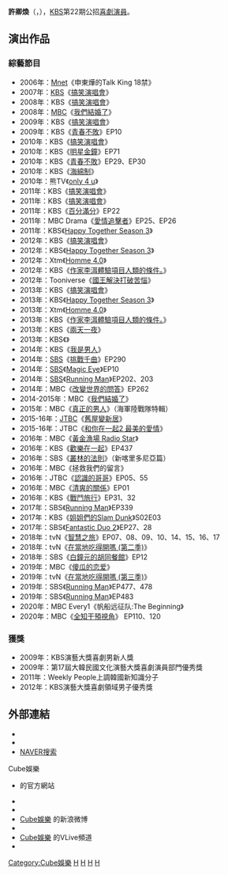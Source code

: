 {{藝人
|姓名 = 許卿煥
|類型 = 男演員
|圖片 = Heo Gyeong Hwan (Korean Comedian).jpg
|圖片尺寸 = 250px
|圖片簡介 = 
|本名 = 
|外文名 = 허경환
|外文 = ko
|羅馬拼音 = Heo Gyeong Hwan
|英文名 =
|暱稱 =
|其他藝名 = 
|國籍 = {{KOR}}
|出生日期 = {{birth_date_and_age|1981|2|16}}
|出生地點 = {{KOR}}[[慶尚南道|慶尚南道]][[統營市|統營市]]{{link-ko|北新洞|북신동}}
|宗教信仰 = 
|語言 = [[韓語|韓語]]（標準語、[[庆尚方言|庆尚方言]]）
|職業 = [[喜劇演員|喜劇演員]]、[[餐廳老闆|餐廳老闆]]
|教育程度 = {{link-ko|釜山藝術大學|부산예술대학교}}
|出道作品 = 
|出道日期 = 2006年
|代表作品 = 
|活躍年代 =
|唱片公司 = 
|經紀公司 = [[Cube_Entertainment|Cube Entertainment]]
|相關團體 = 
|網站 = http://www.cubeent.co.kr/heokyeonghwan
}}

'''許卿煥'''（{{lang-ko|'''허경환'''}}，{{bd|1981年|2月16日}}），[[韓國放送公社|KBS]]第22期公招[[喜劇演員|喜劇演員]]。

== 演出作品 ==
=== 綜藝節目 ===
*2006年：[[Mnet媒體|Mnet]]《申東燁的Talk King 18禁》
*2007年：[[韓國放送公社|KBS]]《[[搞笑演唱會|搞笑演唱會]]》
*2008年：KBS《[[搞笑演唱會|搞笑演唱會]]》
*2008年：[[文化廣播_(韓國)|MBC]]《[[我們結婚了|我們結婚了]]》
*2009年：KBS《[[搞笑演唱會|搞笑演唱會]]》
*2009年：KBS《[[青春不敗|青春不敗]]》EP10
*2010年：KBS《[[搞笑演唱會|搞笑演唱會]]》
*2010年：KBS《[[明星金鐘|明星金鐘]]》EP71
*2010年：KBS《[[青春不敗|青春不敗]]》EP29、EP30
*2010年：KBS《[[海綿制|海綿制]]》
*2010年：熊TV《[[only_4_u|only 4 u]]》
*2011年：KBS《[[搞笑演唱會|搞笑演唱會]]》
*2011年：KBS《[[搞笑演唱會|搞笑演唱會]]》
*2011年：KBS《[[百分滿分|百分滿分]]》EP22
*2011年：MBC Drama《[[愛情追擊者|愛情追擊者]]》EP25、EP26
*2011年：KBS《[[歡樂在一起|Happy Together Season 3]]》
*2012年：KBS《[[搞笑演唱會|搞笑演唱會]]》
*2012年：KBS《[[歡樂在一起|Happy Together Season 3]]》
*2012年：Xtm《[[Homme_4.0|Homme 4.0]]》
*2012年：KBS《[[作家李洱體驗項目人類的條件。|作家李洱體驗項目人類的條件。]]》
*2012年：Tooniverse《[[國王解決打破苦惱|國王解決打破苦惱]]》
*2013年：KBS《[[搞笑演唱會|搞笑演唱會]]》
*2013年：KBS《[[歡樂在一起|Happy Together Season 3]]》
*2013年：Xtm《[[Homme_4.0|Homme 4.0]]》
*2013年：KBS《[[作家李洱體驗項目人類的條件。|作家李洱體驗項目人類的條件。]]》
*2013年：KBS《[[兩天一夜|兩天一夜]]》
*2013年：KBS《{{link-ko|媽媽咪呀|맘마미아 (텔레비전 프로그램)}}》
*2014年：KBS《[[我是男人|我是男人]]》
*2014年：[[SBS_(韓國)|SBS]]《[[挑戰千曲|挑戰千曲]]》EP290
*2014年：[[SBS_(韓國)|SBS]]《[[Magic_Eye|Magic Eye]]》EP10
*2014年：[[SBS_(韓國)|SBS]]《[[Running_Man|Running Man]]》EP202、203
*2014年：MBC《[[改變世界的問答|改變世界的問答]]》EP262
*2014-2015年：MBC《[[我們結婚了|我們結婚了]]》
*2015年：MBC《[[真正的男人|真正的男人]]》（海軍陸戰隊特輯）
*2015-16年：[[JTBC|JTBC]]《[[舊屋變新居|舊屋變新居]]》
*2015-16年：JTBC《[[和你在一起2_最美的愛情|和你在一起2 最美的愛情]]》
*2016年：MBC《[[黃金漁場_Radio_Star|黃金漁場 Radio Star]]》
*2016年：KBS《[[歡樂在一起|歡樂在一起]]》EP437
*2016年：SBS《[[叢林的法則|叢林的法則]]》（新喀里多尼亞篇）
*2016年：MBC《拯救我們的留言》
*2016年：JTBC《[[認識的哥哥|認識的哥哥]]》EP05、55
*2016年：MBC《[[清爽的關係|清爽的關係]]》EP01
*2016年：KBS《[[戰鬥旅行|戰鬥旅行]]》EP31、32
*2017年：SBS《[[Running_Man|Running Man]]》EP339
*2017年：KBS《[[姐姐們的Slam_Dunk|姐姐們的Slam Dunk]]》S02E03
*2017年：SBS《[[Fantastic_Duo_2|Fantastic Duo 2]]》EP27、28
*2018年：tvN《[[智慧之旅|智慧之旅]]》EP07、08、09、10、14、15、16、17
*2018年：tvN《[[在當地吃得開嗎_(第二季)|在當地吃得開嗎 (第二季)]]》
*2018年：SBS《[[白鐘元的胡同餐館|白鐘元的胡同餐館]]》EP12
*2019年：MBC《[[傻瓜的恋爱|傻瓜的恋爱]]》
*2019年：tvN《[[在當地吃得開嗎_(第三季)|在當地吃得開嗎 (第三季)]]》
*2019年：SBS《[[Running_Man|Running Man]]》EP477、478
*2019年：SBS《[[Running_Man|Running Man]]》EP483
*2020年：MBC Every1《帆船远征队:The Beginning》
*2020年：MBC《[[全知干預視角|全知干預視角]]》 EP110、120

=== 獲獎 ===
*2009年：KBS演藝大獎喜劇男新人獎
*2009年：第17屆大韓民國文化演藝大獎喜劇演員部門優秀獎
*2011年：Weekly People上調韓國新知識分子
*2012年：KBS演藝大獎喜劇領域男子優秀獎

== 外部連結 ==
*{{twitter|ilovev3}}{{ko}}
*{{instagram|heodak81}}{{ko}}
*[http://search.naver.com/search.naver?sm=tab_hty.top&where=nexearch&ie=utf8&query=%ED%97%88%EA%B2%BD%ED%99%98&x=11&y=27 NAVER搜索]{{ko}}

;Cube娛樂
*{{official|www.cubeent.co.kr|Cube娛樂}}的官方網站{{ko}}{{en}}
*{{twitter|cubeunited|Cube娛樂}}{{ko}}
*{{facebook|UNITEDCUBE|Cube娛樂}}{{ko}}{{en}}
* [http://tw.weibo.com/cubeent Cube娛樂] {{Wayback|url=http://tw.weibo.com/cubeent |date=20171023122604 }}的新浪微博 {{zh-tw}}
*{{sinaweibo|cubeent|Cube娛樂}}{{zh-cn}}
*[https://channels.vlive.tv/FD933/home Cube娛樂] {{Wayback|url=https://channels.vlive.tv/FD933/home |date=20181206235045 }}的VLive頻道 {{zh-tw}}
*{{youtube|user=theunitedcube|Cube娛樂}}{{en}}

{{Cube Entertainment}}

[[Category:Cube娛樂|Category:Cube娛樂]]
[[Category:韓國喜劇男演員|H]]
[[Category:韓國電視主持人|H]]
[[Category:慶尚南道出身人物|H]]
[[Category:許姓|H]]